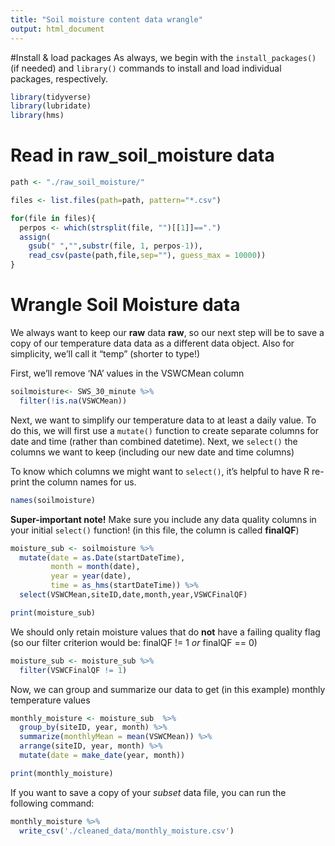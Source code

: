 ```yaml
---
title: "Soil moisture content data wrangle"
output: html_document
---
```


#Install & load packages
As always, we begin with the `install_packages()` (if needed) and `library()` commands to install and load individual packages, respectively.
```r
library(tidyverse)
library(lubridate)
library(hms)
```

# Read in raw_soil_moisture data
```r
path <- "./raw_soil_moisture/"

files <- list.files(path=path, pattern="*.csv")

for(file in files){
  perpos <- which(strsplit(file, "")[[1]]==".")
  assign(
    gsub(" ","",substr(file, 1, perpos-1)),
    read_csv(paste(path,file,sep=""), guess_max = 10000))
}
```

# Wrangle Soil Moisture data
We always want to keep our **raw** data **raw**, so our next step will be to save a copy of our temperature data data as a different data object. Also for simplicity, we'll call it "temp" (shorter to type!)

First, we'll remove 'NA' values in the VSWCMean column
```r
soilmoisture<- SWS_30_minute %>% 
  filter(!is.na(VSWCMean))
```


Next, we want to simplify our temperature data to at least a daily value. To do this, we will first use a `mutate()` function to create separate columns for date and time (rather than combined datetime). Next, we `select()` the columns we want to keep (including our new date and time columns)

To know which columns we might want to `select()`, it's helpful to have R re-print the column names for us.
```r
names(soilmoisture)
```

**Super-important note!** Make sure you include any data quality columns in your initial `select()` function! (in this file, the column is called **finalQF**)
```r
moisture_sub <- soilmoisture %>% 
  mutate(date = as.Date(startDateTime),
         month = month(date),
         year = year(date),
         time = as_hms(startDateTime)) %>% 
  select(VSWCMean,siteID,date,month,year,VSWCFinalQF)

print(moisture_sub)
```
We should only retain moisture values that do **not** have a failing quality flag (so our filter criterion would be: finalQF != 1 *or* finalQF == 0)
```r
moisture_sub <- moisture_sub %>% 
  filter(VSWCFinalQF != 1)
```

Now, we can group and summarize our data to get (in this example) monthly temperature values
```r
monthly_moisture <- moisture_sub  %>% 
  group_by(siteID, year, month) %>% 
  summarize(monthlyMean = mean(VSWCMean)) %>% 
  arrange(siteID, year, month) %>% 
  mutate(date = make_date(year, month))

print(monthly_moisture)
```

If you want to save a copy of your *subset* data file, you can run the following command:
```r
monthly_moisture %>% 
  write_csv('./cleaned_data/monthly_moisture.csv')
```